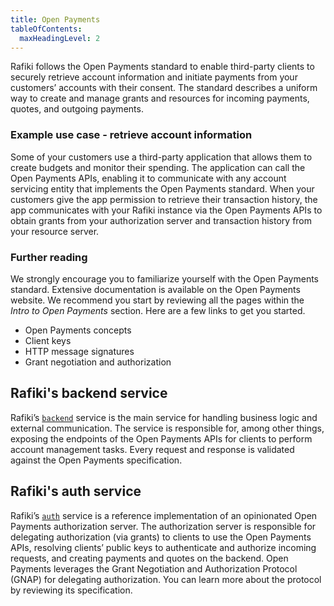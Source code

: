 ```yaml
---
title: Open Payments
tableOfContents:
  maxHeadingLevel: 2
---
```



Rafiki follows the <LinkOut href='https://openpayments.dev'>Open Payments</LinkOut> standard to enable third-party clients to securely retrieve account information and initiate payments from your customers’ accounts with their consent. The standard describes a uniform way to create and manage grants and resources for <LinkOut href='https://openpayments.dev/introduction/op-concepts/#resource-types'>incoming payments, quotes, and outgoing payments</LinkOut>.

### Example use case - retrieve account information

Some of your customers use a third-party application that allows them to create budgets and monitor their spending. The application can call the Open Payments APIs, enabling it to communicate with any account servicing entity that implements the Open Payments standard. When your customers give the app permission to retrieve their transaction history, the app communicates with your Rafiki instance via the Open Payments APIs to obtain grants from your authorization server and transaction history from your resource server.

### Further reading

We strongly encourage you to familiarize yourself with the Open Payments standard. Extensive documentation is available on the <LinkOut href="https://openpayments.dev">Open Payments</LinkOut> website. We recommend you start by reviewing all the pages within the _Intro to Open Payments_ section. Here are a few links to get you started.

- <LinkOut href='https://openpayments.dev/introduction/op-concepts/'>
    Open Payments concepts
  </LinkOut>
- <LinkOut href='https://openpayments.dev/introduction/client-keys/'>
    Client keys
  </LinkOut>
- <LinkOut href='https://openpayments.dev/introduction/http-signatures/'>
    HTTP message signatures
  </LinkOut>
- <LinkOut href='https://openpayments.dev/introduction/grants/'>
    Grant negotiation and authorization
  </LinkOut>

## Rafiki's backend service

Rafiki’s [`backend`](/integration/deployment/services/backend-service) service is the main service for handling business logic and external communication. The service is responsible for, among other things, exposing the endpoints of the Open Payments APIs for clients to perform account management tasks. Every request and response is validated against the <LinkOut href="https://github.com/interledger/open-payments/tree/main/openapi">Open Payments specification</LinkOut>.

## Rafiki's auth service

Rafiki’s [`auth`](/integration/deployment/services/auth-service) service is a reference implementation of an opinionated Open Payments authorization server. The authorization server is responsible for delegating authorization (via grants) to clients to use the Open Payments APIs, resolving <LinkOut href="https://openpayments.dev/introduction/client-keys/">clients’ public keys</LinkOut> to authenticate and authorize incoming requests, and creating payments and quotes on the backend. Open Payments leverages the Grant Negotiation and Authorization Protocol (GNAP) for delegating authorization. You can learn more about the protocol by reviewing its <LinkOut href="https://datatracker.ietf.org/doc/html/draft-ietf-gnap-core-protocol">specification</LinkOut>.

